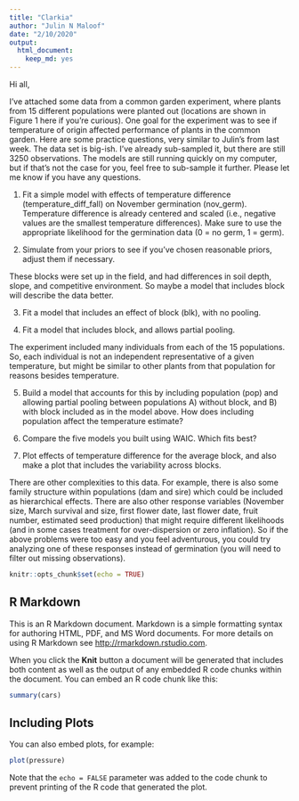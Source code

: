 ```yaml
---
title: "Clarkia"
author: "Julin N Maloof"
date: "2/10/2020"
output: 
  html_document: 
    keep_md: yes
---
```


Hi all,

I've attached some data from a common garden experiment, where plants from 15 different populations were planted out (locations are shown in Figure 1 here if you're curious). One goal for the experiment was to see if temperature of origin affected performance of plants in the common garden. Here are some practice questions, very similar to Julin's from last week. The data set is big-ish. I've already sub-sampled it, but there are still 3250 observations. The models are still running quickly on my computer, but if that's not the case for you, feel free to sub-sample it further. Please let me know if you have any questions.

1. Fit a simple model with effects of temperature difference (temperature_diff_fall) on November germination (nov_germ). Temperature difference is already centered and scaled (i.e., negative values are the smallest temperature differences). Make sure to use the appropriate likelihood for the germination data (0 = no germ, 1  = germ). 

2. Simulate from your priors to see if you've chosen reasonable priors, adjust them if necessary. 

These blocks were set up in the field, and had differences in soil depth, slope, and competitive environment. So maybe a model that includes block will describe the data better. 

3. Fit a model that includes an effect of block (blk), with no pooling.

4. Fit a model that includes block, and allows partial pooling. 

The experiment included many individuals from each of the 15 populations. So, each individual is not an independent representative of a given temperature, but might be similar to other plants from that population for reasons besides temperature. 

5. Build a model that accounts for this by including population (pop) and allowing partial pooling between populations A) without block, and B) with block included as in the model above. How does including population affect the temperature estimate?

6. Compare the five models you built using WAIC. Which fits best?

7. Plot effects of temperature difference for the average block, and also make a plot that includes the variability across blocks. 

There are other complexities to this data. For example, there is also some family structure within populations (dam and sire) which could be included as hierarchical effects. There are also other response variables (November size, March survival and size, first flower date, last flower date, fruit number, estimated seed production) that might require different likelihoods (and in some cases treatment for over-dispersion or zero inflation). So if the above problems were too easy and you feel adventurous, you could try analyzing one of these responses instead of germination (you will need to filter out missing observations).

```r
knitr::opts_chunk$set(echo = TRUE)
```

## R Markdown

This is an R Markdown document. Markdown is a simple formatting syntax for authoring HTML, PDF, and MS Word documents. For more details on using R Markdown see <http://rmarkdown.rstudio.com>.

When you click the **Knit** button a document will be generated that includes both content as well as the output of any embedded R code chunks within the document. You can embed an R code chunk like this:

```r
summary(cars)
```

## Including Plots

You can also embed plots, for example:

```r
plot(pressure)
```

Note that the `echo = FALSE` parameter was added to the code chunk to prevent printing of the R code that generated the plot.
